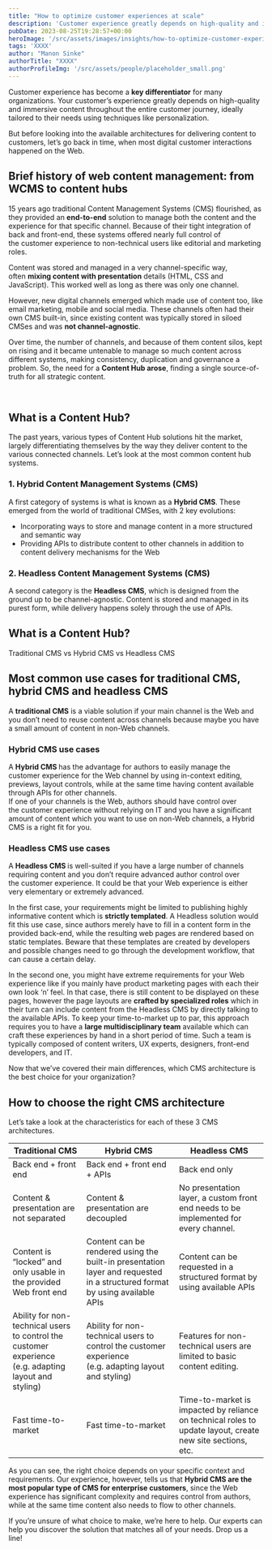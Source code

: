```yaml
---
title: "How to optimize customer experiences at scale"
description: 'Customer experience greatly depends on high-quality and immersive content throughout the entire journey. What is the right CMS architecture for you?'
pubDate: 2023-08-25T19:28:57+00:00
heroImage: '/src/assets/images/insights/how-to-optimize-customer-experiences-at-scale/ux-indonesia.jpg'
tags: 'XXXX'
author: "Manon Sinke"
authorTitle: "XXXX"
authorProfileImg: '/src/assets/people/placeholder_small.png'
---
```


<LayoutSection backgroundColor="dark">
	<p>Customer experience has become a <strong>key differentiator</strong> for many organizations. Your customer’s experience greatly depends on high-quality and immersive content throughout the entire customer journey, ideally tailored to their needs using techniques like personalization.</p>
    <p>But before looking into the available architectures for delivering content to customers, let’s go back in time, when most digital customer interactions happened on the Web.</p>
</LayoutSection>

<LayoutSection>
    <h2>Brief history of web content management: from WCMS to content hubs</h2>
    <p>15 years ago traditional Content Management Systems (CMS) flourished, as they provided an <strong>end-to-end</strong> solution to manage both the content and the experience for that specific channel. Because of their tight integration of back and front-end, these systems offered nearly full control of the customer experience to non-technical users like editorial and marketing roles.</p>
    <p>Content was stored and managed in a very channel-specific way, often <strong>mixing content with presentation</strong> details (HTML, CSS and JavaScript). This worked well as long as there was only one channel.</p>
    <p>However, new digital channels emerged which made use of content too, like email marketing, mobile and social media. These channels often had their own CMS built-in, since existing content was typically stored in siloed CMSes and was <strong>not channel-agnostic</strong>.</p>
    <p>Over time, the number of channels, and because of them content silos, kept on rising and it became untenable to manage so much content across different systems, making consistency, duplication and governance a problem. So, the need for a <strong>Content Hub</strong><strong> arose</strong>, finding a single source-of-truth for all strategic content.</p>
    <p>&nbsp;</p>
    <h2>What is a Content Hub?</h2>
        <ContentImage loading="lazy" class='mx-auto shadow-xl shadow-primary/20 rounded-xl overflow-hidden'
        src='/src/assets/images/insights/how-to-optimize-customer-experiences-at-scale/How to optimize customer experience at scale.png' 
        alt='What is a Content Hub?'
        width="512"
        height="476"
    />
    <p>The past years, various types of Content Hub solutions hit the market, largely differentiating themselves by the way they deliver content to the various connected channels. Let&#8217;s look at the most common content hub systems.</p>
    <h3>1. Hybrid Content Management Systems (CMS)</h3>
    <p>A first category of systems is what is known as a <strong>Hybrid CMS</strong>. These emerged from the world of traditional CMSes, with 2 key evolutions:</p>
    <ul>
    <li>Incorporating ways to store and manage content in a more structured and semantic way</li>
    <li>Providing APIs to distribute content to other channels in addition to content delivery mechanisms for the Web</li>
    </ul>
    <h3>2. Headless Content Management Systems (CMS)</h3>
    <p>A second category is the <strong>Headless CMS</strong>, which is designed from the ground up to be channel-agnostic. Content is stored and managed in its purest form, while delivery happens solely through the use of APIs.</p>
    <h2>What is a Content Hub?</h2>
        <ContentImage loading="lazy" class='mx-auto shadow-xl shadow-primary/20 rounded-xl overflow-hidden'
        src='/src/assets/images/insights/how-to-optimize-customer-experiences-at-scale/How to optimize customer experience at scale 1.png' 
        alt='Traditional CMS vs Hybrid CMS vs Headless CMS'
        width="512"
        height="476"
    />
    <p>Traditional CMS vs Hybrid CMS vs Headless CMS</p>
    <h2>Most common use cases for traditional CMS, hybrid CMS and headless CMS</h2>
    <p>A <strong>traditional CMS</strong> is a viable solution if your main channel is the Web and you don’t need to reuse content across channels because maybe you have a small amount of content in non-Web channels.</p>
    <h3>Hybrid CMS use cases</h3>
    <p>A <strong>Hybrid CMS </strong>has the advantage for authors to easily manage the customer experience for the Web channel by using in-context editing, previews, layout controls, while at the same time having content available through APIs for other channels.<br />
    If one of your channels is the Web, authors should have control over the customer experience without relying on IT and you have a significant amount of content which you want to use on non-Web channels, a Hybrid CMS is a right fit for you.</p>
    <h3>Headless CMS use cases</h3>
    <p>A <strong>Headless CMS </strong>is well-suited if you have a large number of channels requiring content and you don’t require advanced author control over the customer experience. It could be that your Web experience is either very elementary or extremely advanced.</p>
    <p>In the first case, your requirements might be limited to publishing highly informative content which is <strong>strictly templated</strong>. A Headless solution would fit this use case, since authors merely have to fill in a content form in the provided back-end, while the resulting web pages are rendered based on static templates. Beware that these templates are created by developers and possible changes need to go through the development workflow, that can cause a certain delay.</p>
    <p>In the second one, you might have extreme requirements for your Web experience like if you mainly have product marketing pages with each their own look ‘n’ feel. In that case, there is still content to be displayed on these pages, however the page layouts are <strong>crafted by specialized roles</strong> which in their turn can include content from the Headless CMS by directly talking to the available APIs. To keep your time-to-market up to par, this approach requires you to have a <strong>large multidisciplinary team</strong> available which can craft these experiences by hand in a short period of time. Such a team is typically composed of content writers, UX experts, designers, front-end developers, and IT.</p>
    <p>Now that we’ve covered their main differences, which CMS architecture is the best choice for your organization?</p>
    <h2>How to choose the right CMS architecture</h2>
    <p>Let’s take a look at the characteristics for each of these 3 CMS architectures.</p>
    <table>
    <thead>
    <tr>
    <th>Traditional CMS</th>
    <th>Hybrid CMS</th>
    <th>Headless CMS</th>
    </tr>
    </thead>
    <tbody>
    <tr>
    <td>Back end + front end</td>
    <td>Back end + front end + APIs</td>
    <td>Back end only</td>
    </tr>
    <tr>
    <td>Content &amp; presentation are not separated</td>
    <td>Content &amp; presentation are decoupled</td>
    <td>No presentation layer, a custom front end needs to be implemented for every channel.</td>
    </tr>
    <tr>
    <td>Content is “locked” and only usable in the provided Web front end</td>
    <td>Content can be rendered using the built-in presentation layer and requested in a structured format by using available APIs</td>
    <td>Content can be requested in a structured format by using available APIs</td>
    </tr>
    <tr>
    <td>Ability for non-technical users to control the customer experience<br />
    (e.g. adapting layout and styling)</td>
    <td>Ability for non-technical users to control the customer experience<br />
    (e.g. adapting layout and styling)</td>
    <td>Features for non-technical users are limited to basic content editing.</td>
    </tr>
    <tr>
    <td>Fast time-to-market</td>
    <td>Fast time-to-market</td>
    <td>Time-to-market is impacted by reliance on technical roles to update layout, create new site sections, etc.</td>
    </tr>
    </tbody>
    </table>
    <p>As you can see, the right choice depends on your specific context and requirements. Our experience, however, tells us that <strong>Hybrid CMS are the most popular type of CMS for enterprise customers</strong>, since the Web experience has significant complexity and requires control from authors, while at the same time content also needs to flow to other channels.</p>
    <p>If you’re unsure of what choice to make, we’re here to help. Our experts can help you discover the solution that matches all of your needs. Drop us a line!</p>
    </LayoutSection>